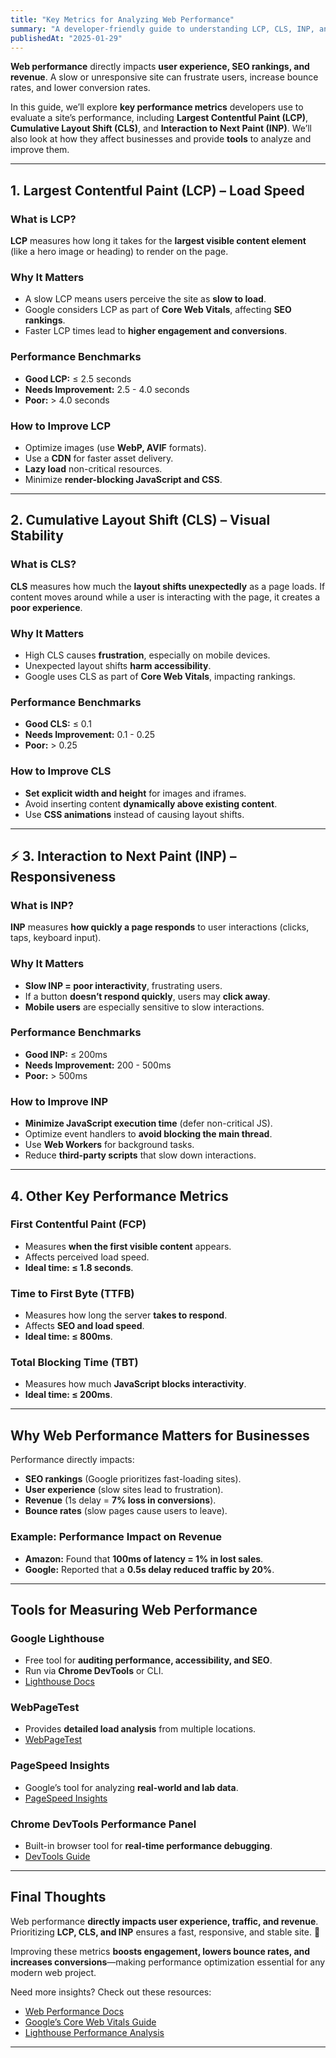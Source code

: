 ```yaml
---
title: "Key Metrics for Analyzing Web Performance"
summary: "A developer-friendly guide to understanding LCP, CLS, INP, and other key web performance metrics, with technical explanations and business impacts."
publishedAt: "2025-01-29"
---
```


**Web performance** directly impacts **user experience, SEO rankings, and revenue**. A slow or unresponsive site can frustrate users, increase bounce rates, and lower conversion rates.

In this guide, we’ll explore **key performance metrics** developers use to evaluate a site’s performance, including **Largest Contentful Paint (LCP)**, **Cumulative Layout Shift (CLS)**, and **Interaction to Next Paint (INP)**. We’ll also look at how they affect businesses and provide **tools** to analyze and improve them.

---

## **1. Largest Contentful Paint (LCP) – Load Speed**

### **What is LCP?**

**LCP** measures how long it takes for the **largest visible content element** (like a hero image or heading) to render on the page.

### **Why It Matters**

- A slow LCP means users perceive the site as **slow to load**.
- Google considers LCP as part of **Core Web Vitals**, affecting **SEO rankings**.
- Faster LCP times lead to **higher engagement and conversions**.

### **Performance Benchmarks**

- **Good LCP:** ≤ 2.5 seconds
- **Needs Improvement:** 2.5 - 4.0 seconds
- **Poor:** > 4.0 seconds

### **How to Improve LCP**

- Optimize images (use **WebP, AVIF** formats).
- Use a **CDN** for faster asset delivery.
- **Lazy load** non-critical resources.
- Minimize **render-blocking JavaScript and CSS**.

---

## **2. Cumulative Layout Shift (CLS) – Visual Stability**

### **What is CLS?**

**CLS** measures how much the **layout shifts unexpectedly** as a page loads. If content moves around while a user is interacting with the page, it creates a **poor experience**.

### **Why It Matters**

- High CLS causes **frustration**, especially on mobile devices.
- Unexpected layout shifts **harm accessibility**.
- Google uses CLS as part of **Core Web Vitals**, impacting rankings.

### **Performance Benchmarks**

- **Good CLS:** ≤ 0.1
- **Needs Improvement:** 0.1 - 0.25
- **Poor:** > 0.25

### **How to Improve CLS**

- **Set explicit width and height** for images and iframes.
- Avoid inserting content **dynamically above existing content**.
- Use **CSS animations** instead of causing layout shifts.

---

## ⚡ **3. Interaction to Next Paint (INP) – Responsiveness**

### **What is INP?**

**INP** measures **how quickly a page responds** to user interactions (clicks, taps, keyboard input).

### **Why It Matters**

- **Slow INP = poor interactivity**, frustrating users.
- If a button **doesn’t respond quickly**, users may **click away**.
- **Mobile users** are especially sensitive to slow interactions.

### **Performance Benchmarks**

- **Good INP:** ≤ 200ms
- **Needs Improvement:** 200 - 500ms
- **Poor:** > 500ms

### **How to Improve INP**

- **Minimize JavaScript execution time** (defer non-critical JS).
- Optimize event handlers to **avoid blocking the main thread**.
- Use **Web Workers** for background tasks.
- Reduce **third-party scripts** that slow down interactions.

---

## **4. Other Key Performance Metrics**

### **First Contentful Paint (FCP)**

- Measures **when the first visible content** appears.
- Affects perceived load speed.
- **Ideal time: ≤ 1.8 seconds**.

### **Time to First Byte (TTFB)**

- Measures how long the server **takes to respond**.
- Affects **SEO and load speed**.
- **Ideal time: ≤ 800ms**.

### **Total Blocking Time (TBT)**

- Measures how much **JavaScript blocks interactivity**.
- **Ideal time: ≤ 200ms**.

---

## **Why Web Performance Matters for Businesses**

Performance directly impacts:

- **SEO rankings** (Google prioritizes fast-loading sites).
- **User experience** (slow sites lead to frustration).
- **Revenue** (1s delay = **7% loss in conversions**).
- **Bounce rates** (slow pages cause users to leave).

### **Example: Performance Impact on Revenue**

- **Amazon:** Found that **100ms of latency = 1% in lost sales**.
- **Google:** Reported that a **0.5s delay reduced traffic by 20%**.

---

## **Tools for Measuring Web Performance**

### **Google Lighthouse**

- Free tool for **auditing performance, accessibility, and SEO**.
- Run via **Chrome DevTools** or CLI.
- [Lighthouse Docs](https://developer.chrome.com/docs/lighthouse/)

### **WebPageTest**

- Provides **detailed load analysis** from multiple locations.
- [WebPageTest](https://www.webpagetest.org/)

### **PageSpeed Insights**

- Google’s tool for analyzing **real-world and lab data**.
- [PageSpeed Insights](https://pagespeed.web.dev/)

### **Chrome DevTools Performance Panel**

- Built-in browser tool for **real-time performance debugging**.
- [DevTools Guide](https://developer.chrome.com/docs/devtools/)

---

## **Final Thoughts**

Web performance **directly impacts user experience, traffic, and revenue**. Prioritizing **LCP, CLS, and INP** ensures a fast, responsive, and stable site. 🚀

Improving these metrics **boosts engagement, lowers bounce rates, and increases conversions**—making performance optimization essential for any modern web project.

Need more insights? Check out these resources:

- [Web Performance Docs](https://web.dev/performance/)
- [Google’s Core Web Vitals Guide](https://web.dev/vitals/)
- [Lighthouse Performance Analysis](https://developer.chrome.com/docs/lighthouse/performance/)

---

